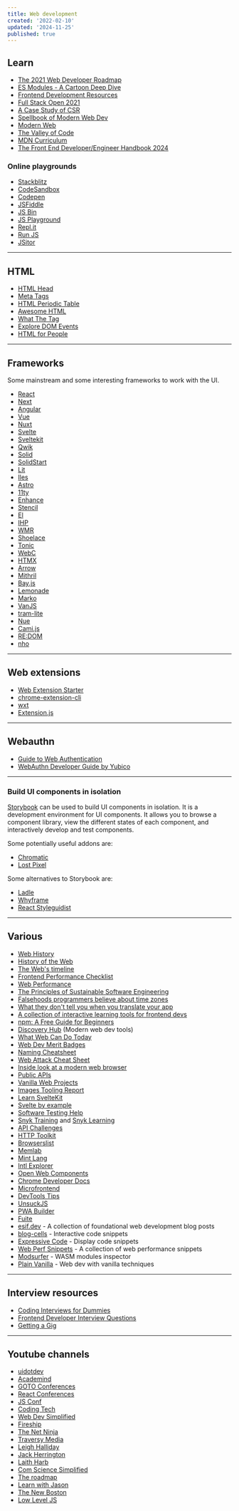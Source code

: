 ```yaml
---
title: Web development
created: '2022-02-10'
updated: '2024-11-25'
published: true
---
```


## Learn

- [The 2021 Web Developer Roadmap](https://levelup.gitconnected.com/the-2020-web-developer-roadmap-76503ddfb327)
- [ES Modules - A Cartoon Deep Dive](https://hacks.mozilla.org/2018/03/es-modules-a-cartoon-deep-dive/)
- [Frontend Development Resources](https://github.com/codingknite/frontend-development)
- [Full Stack Open 2021](https://fullstackopen.com/en/)
- [A Case Study of CSR](https://github.com/theninthsky/client-side-rendering)
- [Spellbook of Modern Web Dev](https://github.com/dexteryy/spellbook-of-modern-webdev)
- [Modern Web](https://github.com/modernweb-dev/web)
- [The Valley of Code](https://thevalleyofcode.com/)
- [MDN Curriculum](https://developer.mozilla.org/en-US/curriculum/)
- [The Front End Developer/Engineer Handbook 2024](https://frontendmasters.com/guides/front-end-handbook/2024)

### Online playgrounds

- [Stackblitz](https://stackblitz.com)
- [CodeSandbox](https://codesandbox.io)
- [Codepen](https://codepen.io)
- [JSFiddle](https://jsfiddle.net)
- [JS Bin](https://jsbin.com)
- [JS Playground](https://jsplayground.dev)
- [Repl.it](https://replit.com/)
- [Run JS](https://runjs.app/play)
- [JSitor](https://jsitor.com/)

---

## HTML

- [HTML Head](https://htmlhead.dev)
- [Meta Tags](https://metatags.io)
- [HTML Periodic Table](https://madebymike.github.io/html5-periodic-table)
- [Awesome HTML](https://github.com/diegocard/awesome-html5)
- [What The Tag](https://whatthetag.com)
- [Explore DOM Events](https://domevents.dev)
- [HTML for People](https://htmlforpeople.com)

---

## Frameworks

Some mainstream and some interesting frameworks to work with the UI.

- [React](https://react.dev)
- [Next](https://nextjs.org/)
- [Angular](https://angular.io/)
- [Vue](https://vuejs.org/)
- [Nuxt](https://nuxtjs.org/)
- [Svelte](https://svelte.dev/)
- [Sveltekit](https://kit.svelte.dev/)
- [Qwik](https://github.com/builderio/qwik)
- [Solid](https://github.com/solidjs/solid)
- [SolidStart](https://github.com/solidjs/solid-start)
- [Lit](https://lit.dev/)
- [Iles](https://iles.pages.dev/)
- [Astro](https://astro.build/)
- [11ty](https://www.11ty.dev/)
- [Enhance](https://enhance.dev/docs/)
- [Stencil](https://stenciljs.com/)
- [El](https://github.com/frameable/el)
- [IHP](https://github.com/digitallyinduced/ihp)
- [WMR](https://github.com/preactjs/wmr)
- [Shoelace](https://shoelace.style/)
- [Tonic](https://tonicframework.dev/)
- [WebC](https://github.com/11ty/webc)
- [HTMX](https://htmx.org/)
- [Arrow](https://www.arrow-js.com/)
- [Mithril](https://mithril.js.org/)
- [Bay.js](https://bayjs.org/)
- [Lemonade](https://lemonadejs.net/)
- [Marko](https://github.com/marko-js/marko)
- [VanJS](https://github.com/vanjs-org/van)
- [tram-lite](https://github.com/Tram-One/tram-lite/)
- [Nue](https://github.com/nuejs/nuejs)
- [Cami.js](https://github.com/kennyfrc/cami.js)
- [RE:DOM](https://github.com/redom/redom/)
- [nho](https://github.com/anh-ld/nho)

---

## Web extensions

- [Web Extension Starter](https://github.com/abhijithvijayan/web-extension-starter)
- [chrome-extension-cli](https://github.com/dutiyesh/chrome-extension-cli)
- [wxt](https://github.com/wxt-dev/wxt)
- [Extension.js](https://github.com/cezaraugusto/extension.js)

---

## Webauthn

- [Guide to Web Authentication](https://webauthn.guide/)
- [WebAuthn Developer Guide by Yubico](https://developers.yubico.com/WebAuthn/WebAuthn_Developer_Guide/)

---

### Build UI components in isolation

[Storybook](https://storybook.js.org/) can be used to build UI components in isolation. It is a development environment for UI components. It allows you to browse a component library, view the different states of each component, and interactively develop and test components.

Some potentially useful addons are:

- [Chromatic](https://www.chromatic.com/)
- [Lost Pixel](https://lost-pixel.com/)

Some alternatives to Storybook are:

- [Ladle](https://www.ladle.dev/)
- [Whyframe](https://whyframe.dev/)
- [React Styleguidist](https://react-styleguidist.js.org/)

---

## Various

- [Web History](https://css-tricks.com/chapter-1-birth/)
- [History of the Web](https://www.matthewgerstman.com/tech/history-of-the-web/)
- [The Web's timeline](https://thehistoryoftheweb.com/timeline/)
- [Frontend Performance Checklist](https://www.smashingmagazine.com/2021/01/front-end-performance-2021-free-pdf-checklist/)
- [Web Performance](https://github.com/research-experiment/web-performance-research)
- [The Principles of Sustainable Software Engineering](https://docs.microsoft.com/en-us/learn/modules/sustainable-software-engineering-overview/)
- [Falsehoods programmers believe about time zones](https://www.zainrizvi.io/blog/falsehoods-programmers-believe-about-time-zones/)
- [What they don't tell you when you translate your app](https://ericwbailey.design/writing/what-they-dont-tell-you-when-you-translate-your-app/)
- [A collection of interactive learning tools for frontend devs](https://www.smashingmagazine.com/2021/09/interactive-learning-tools-front-end-developers/)
- [npm: A Free Guide for Beginners](https://css-tricks.com/a-complete-beginners-guide-to-npm/)
- [Discovery Hub](https://bejamas.io/discovery) (Modern web dev tools)
- [What Web Can Do Today](https://whatwebcando.today/)
- [Web Dev Merit Badges](https://css-tricks.com/web-development-merit-badges/)
- [Naming Cheatsheet](https://github.com/kettanaito/naming-cheatsheet)
- [Web Attack Cheat Sheet](https://github.com/riramar/Web-Attack-Cheat-Sheet)
- [Inside look at a modern web browser](https://developers.google.com/web/updates/2018/09/inside-browser-part1)
- [Public APIs](https://github.com/public-apis/public-apis)
- [Vanilla Web Projects](https://github.com/bradtraversy/vanillawebprojects)
- [Images Tooling Report](https://images.tooling.report/)
- [Learn SvelteKit](https://vercel.com/solutions/svelte)
- [Svelte by example](https://sveltebyexample.com/)
- [Software Testing Help](https://www.softwaretestinghelp.com/)
- [Snyk Training](https://training.snyk.io/) and [Snyk Learning](https://learn.snyk.io/)
- [API Challenges](https://apichallenges.herokuapp.com)
- [HTTP Toolkit](https://httptoolkit.tech)
- [Browserslist](https://browsersl.ist/)
- [Memlab](https://github.com/facebookincubator/memlab)
- [Mint Lang](https://mint-lang.com/)
- [Intl Explorer](https://www.intl-explorer.com/)
- [Open Web Components](https://open-wc.org/)
- [Chrome Developer Docs](https://developer.chrome.com/docs/)
- [Microfrontend](https://microfrontend.dev/)
- [DevTools Tips](https://devtoolstips.org/)
- [UnsuckJS](https://unsuckjs.com/)
- [PWA Builder](https://github.com/pwa-builder/pwabuilder)
- [Fuite](https://github.com/nolanlawson/fuite)
- [esif.dev](https://esif.dev/) - A collection of foundational web development blog posts
- [blog-cells](https://github.com/rameshvarun/blog-cells) - Interactive code snippets
- [Expressive Code](https://expressive-code.com/) - Display code snippets
- [Web Perf Snippets](https://webperf-snippets.nucliweb.net/) - A collection of web performance snippets
- [Modsurfer](https://modsurfer.dylibso.com/) - WASM modules inspector
- [Plain Vanilla](https://plainvanillaweb.com) - Web dev with vanilla techniques

---

## Interview resources

- [Coding Interviews for Dummies](https://www.freecodecamp.org/news/coding-interviews-for-dummies-5e048933b82b/)
- [Frontend Developer Interview Questions](https://h5bp.org/Front-end-Developer-Interview-Questions/)
- [Getting a Gig](https://github.com/cassidoo/getting-a-gig)

---

## Youtube channels

- [uidotdev](https://www.youtube.com/c/uidotdev)
- [Academind](https://www.youtube.com/c/Academind)
- [GOTO Conferences](https://www.youtube.com/c/GotoConferences)
- [React Conferences](https://www.youtube.com/c/ReactConferences)
- [JS Conf](https://www.youtube.com/c/JSConfEU)
- [Coding Tech](https://www.youtube.com/c/CodingTech)
- [Web Dev Simplified](https://www.youtube.com/c/WebDevSimplified)
- [Fireship](https://www.youtube.com/c/Fireship)
- [The Net Ninja](https://www.youtube.com/c/TheNetNinja)
- [Traversy Media](https://www.youtube.com/c/TraversyMedia)
- [Leigh Halliday](https://www.youtube.com/c/leighhalliday)
- [Jack Herrington](https://www.youtube.com/c/JackHerrington)
- [Laith Harb](https://www.youtube.com/channel/UCyLNhHSiEVkVwPSFKxJAfSA)
- [Com Science Simplified](https://www.youtube.com/c/ComScienceSimplified)
- [The roadmap](https://www.youtube.com/c/theroadmap)
- [Learn with Jason](https://www.youtube.com/channel/UCnty0z0pNRDgnuoirYXnC5A)
- [The New Boston](https://www.youtube.com/user/thenewboston)
- [Low Level JS](https://www.youtube.com/c/LowLevelJavaScript)
